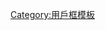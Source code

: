 {{Userbox
|border-c=black
|border-s=1
|id-c=#DEF
|id-fc=black
|id-s=13
|id={{lang|zh-hans|{{font|font=KaiTi,標楷體|简体<br>{{color|#949494|为主}}}}}}
|info-c=#E6E0BE
|info-fc=black
|info-s=9
|info={{lang|zh-hans|这位用户能'''熟练地'''读写简体中文，但只能'''一般地'''读写繁体中文。}}
|usercategory=讀寫簡體中文為主的維基人
}}<noinclude>
[[Category:用戶框模板]]
</noinclude>
